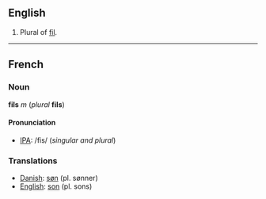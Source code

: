 ==English==

#Plural of [[fil]].

----
==French==
===Noun===
'''fils''' ''m'' (''plural'' '''fils''')

====Pronunciation====
*[[w:IPA|IPA]]: /fis/ (''singular and plural'')

===Translations===
*[[Danish]]: [[søn]] (pl. sønner)
*[[English]]: [[son]] (pl. sons)